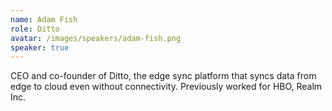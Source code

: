 ```yaml
---
name: Adam Fish
role: Ditto
avatar: /images/speakers/adam-fish.png
speaker: true
---
```


CEO and co-founder of Ditto, the edge sync platform that syncs data from edge to cloud even without connectivity. Previously worked for HBO, Realm Inc. 